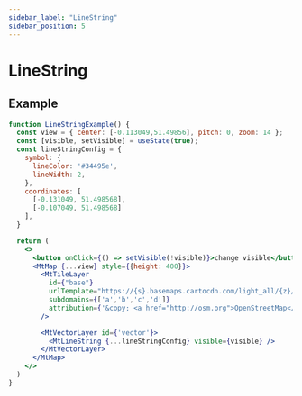 ```yaml
---
sidebar_label: "LineString"
sidebar_position: 5
---
```


# LineString

## Example

```jsx live=true
function LineStringExample() {
  const view = { center: [-0.113049,51.49856], pitch: 0, zoom: 14 };
  const [visible, setVisible] = useState(true);
  const lineStringConfig = {
    symbol: {
      lineColor: '#34495e',
      lineWidth: 2,
    },
    coordinates: [
      [-0.131049, 51.498568],
      [-0.107049, 51.498568]
    ],
  }

  return (
    <>
      <button onClick={() => setVisible(!visible)}>change visible</button>
      <MtMap {...view} style={{height: 400}}>
        <MtTileLayer
          id={"base"}
          urlTemplate="https://{s}.basemaps.cartocdn.com/light_all/{z}/{x}/{y}.png"
          subdomains={['a','b','c','d']}
          attribution={'&copy; <a href="http://osm.org">OpenStreetMap</a> contributors, &copy; <a href="https://carto.com/">CARTO</a>'}
        />

        <MtVectorLayer id={'vector'}>
          <MtLineString {...lineStringConfig} visible={visible} />
        </MtVectorLayer>
      </MtMap>
    </>
  )
}

```
